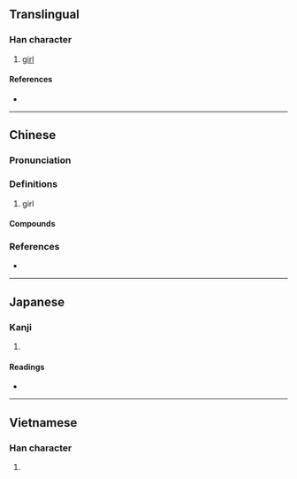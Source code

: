 {{character info/new}}
==Translingual==

===Han character===
{{Han char|rn=38|rad=女|as=04|sn=7|four=47415|canj=VNG|ids=⿰女丑}}

# [[girl]]

====References====
* {{Han ref|kx=0256.320|dkj=06098|dj=0521.110|hdz=21033.100|uh=599E|ud=22942|bh=A7AC|bd=42924}}

----

==Chinese==
{{zh-forms}}

===Pronunciation===
{{zh-pron
|m=niū,er=y
|c=nau5,nau2
|mn=niu
|cat=n
}}

===Definitions===
{{zh-hanzi}}

# {{lb|zh|colloquial}} girl

====Compounds====
{{zh-der|妞妞|小妞|泡妞|胖妞}}

===References===
* {{R:yue:Hanzi}}

----

==Japanese==

===Kanji===
{{ja-kanji|grade=|rs=女04}}

# {{defn|lang=ja|sort=女04}}

====Readings====
* {{ja-readings|on=[[じゅう]] (jū), [[にゅ]] (nyu), [[ちゅう]] (chū)|kun=}}

----

==Vietnamese==

===Han character===
{{vi-hantu|[[nữu]]|rs=女04}}

# {{defn|lang=vi|sort=女04}}